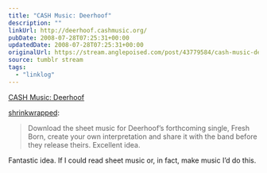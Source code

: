 ```yaml
---
title: "CASH Music: Deerhoof"
description: ""
linkUrl: http://deerhoof.cashmusic.org/
pubDate: 2008-07-28T07:25:31+00:00
updatedDate: 2008-07-28T07:25:31+00:00
originalUrl: https://stream.anglepoised.com/post/43779584/cash-music-deerhoof
source: tumblr stream
tags:
  - "linklog"
---
```


[CASH Music: Deerhoof][1]

[shrinkwrapped](http://tumblefeed.thair.net/post/43741119/cash-music-deerhoof):

> Download the sheet music for Deerhoof’s forthcoming single, Fresh Born, create your own interpretation and share it with the band before they release theirs. Excellent idea.

Fantastic idea. If I could read sheet music or, in fact, make music I&rsquo;d do this.

[1]: http://deerhoof.cashmusic.org/
